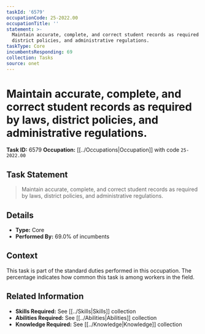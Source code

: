 ```yaml
---
taskId: '6579'
occupationCode: 25-2022.00
occupationTitle: ''
statement: >-
  Maintain accurate, complete, and correct student records as required by laws,
  district policies, and administrative regulations.
taskType: Core
incumbentsResponding: 69
collection: Tasks
source: onet
---
```

# Maintain accurate, complete, and correct student records as required by laws, district policies, and administrative regulations.

**Task ID:** 6579
**Occupation:** [[../Occupations|Occupation]] with code `25-2022.00`

## Task Statement

> Maintain accurate, complete, and correct student records as required by laws, district policies, and administrative regulations.

## Details

- **Type:** Core
- **Performed By:** 69.0% of incumbents

## Context

This task is part of the standard duties performed in this occupation. The percentage indicates how common this task is among workers in the field.

## Related Information

- **Skills Required:** See [[../Skills|Skills]] collection
- **Abilities Required:** See [[../Abilities|Abilities]] collection
- **Knowledge Required:** See [[../Knowledge|Knowledge]] collection
